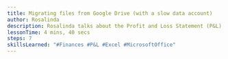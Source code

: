 ```yaml
---
title: Migrating files from Google Drive (with a slow data account)
author: Rosalinda
description: Rosalinda talks about the Profit and Loss Statement (P&L) and why it's important for businesses. She discusses things like income, expenses, and profit, using a template from Template Lab (https://templatelab.com/) to show how it works.
lessonTime: 4 mins, 40 secs
steps: 7
skillsLearned: "#Finances #P&L #Excel #MicrosoftOffice"
---
```


<LessonStep
   step="1" 
   title="What is a Profit and Loss Statement"
   description="In this video, we'll look at a profit and loss statement (P & L), which tracks a business's income and expenses over time, helping to evaluate financial performance and identify areas for improvement."
   embedURL="https://www.youtube.com/embed/VDYm1Xol18g?si=NbdaJ8akwF-YfOpo"
/>

<LessonStep
  step="2"
  title="Get a P&L template"
  description="Rosalinda guides viewers on how to access profit and loss templates from the Template Lab https://templatelab.com/, highlighting the availability of various templates tailored to different business types."
  embedURL="https://www.youtube.com/embed/6RVumD5Umpc?si=9gt9G-gKqdsOJtM0"
/>

<LessonStep
  step="3"
  title="Elements of a P&L"
  description="Rosalinda explains the essential components of a profit and loss statement, including revenue, cost of goods sold, gross profit, and expenses, providing clarity on each element's significance."
  embedURL="https://www.youtube.com/embed/LUawgVYfvCw"
/>

<LessonStep
  step="4"
  title="Input your business data"
  description="Rosalinda demonstrates how to input data into the template and interpret the results, stressing the importance of gaining a holistic perspective on business finances to identify areas for improvement and enhance profitability."
  embedURL="https://www.youtube.com/embed/Ch4ZUstHZCk"
/>

<LessonStep
  step="5"
  title="Operational costs and net income"
  description="Enter operational costs including advertising, marketing, rent, utilities, and salaries to calculate your business's Net Income."
  embedURL="https://www.youtube.com/embed/dQY4BX89-j8"
/>

<LessonStep
  step="6"
  title="How to use the template"
  description="Only input data in the gray areas to prevent errors, as the red lines contain equations. The spreadsheet updates automatically as you enter information."
  embedURL="https://www.youtube.com/embed/yg1rT7lFNJw"
/>

<LessonStep
  step="7"
  title="Automatic calculation of net income"
  description="Enter data only in the gray areas of the spreadsheet, avoiding the red lines with equations to prevent errors. As you input information, the spreadsheet updates automatically, maintaining accuracy and organization."
  embedURL="https://www.youtube.com/embed/ZxBYL-IVN7I"
/>
